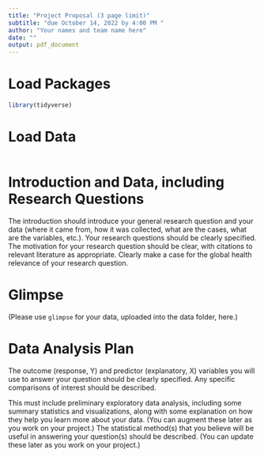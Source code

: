 ```yaml
---
title: "Project Proposal (3 page limit)"
subtitle: "due October 14, 2022 by 4:00 PM "
author: "Your names and team name here"
date: ""
output: pdf_document
---
```


# Load Packages

```r
library(tidyverse) 
``` 

# Load Data
```r
```

# Introduction and Data, including Research Questions

The introduction should introduce your general research question and your data (where it came from, how it was collected, what are the cases, what are the variables, etc.). Your research questions should be clearly specified. The motivation for your research question should be clear, with citations to relevant literature as appropriate. Clearly make a case for the global health relevance of your research question.

# Glimpse

(Please use `glimpse` for your data, uploaded into the data folder, here.)

# Data Analysis Plan

The outcome (response, Y) and predictor (explanatory, X) variables you will use to answer your question should be clearly specified. Any specific comparisons of interest should be described.

This must include preliminary exploratory data analysis, including some summary statistics and visualizations, along with some explanation on how they help you learn more about your data. (You can augment these later as you work on your project.)
The statistical method(s) that you believe will be useful in answering your question(s) should be described. (You can update these later as you work on your project.)


